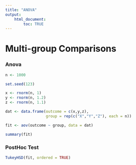 ```yaml
---
title: "ANOVA"
output: 
    html_document:
        toc: TRUE
---
```


# Multi-group Comparisons

### Anova

```r
n <- 1000

set.seed(123)

x <- rnorm(n, 1)
y <- rnorm(n, 1.2)
z <- rnorm(n, 1.1)

dat <- data.frame(outcome = c(x,y,z),
                  group = rep(c("X","Y","Z"), each = n))

fit <- aov(outcome ~ group, data = dat)

summary(fit)
```

### PostHoc Test


```r
TukeyHSD(fit, ordered = TRUE)
```

